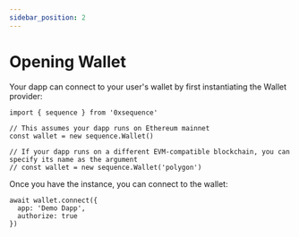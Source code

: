 ```yaml
---
sidebar_position: 2
---
```


# Opening Wallet

Your dapp can connect to your user's wallet by first instantiating the Wallet provider:

```
import { sequence } from '0xsequence'

// This assumes your dapp runs on Ethereum mainnet
const wallet = new sequence.Wallet()

// If your dapp runs on a different EVM-compatible blockchain, you can specify its name as the argument
// const wallet = new sequence.Wallet('polygon')
```

Once you have the instance, you can connect to the wallet:

```
await wallet.connect({
  app: 'Demo Dapp',
  authorize: true
})
```
